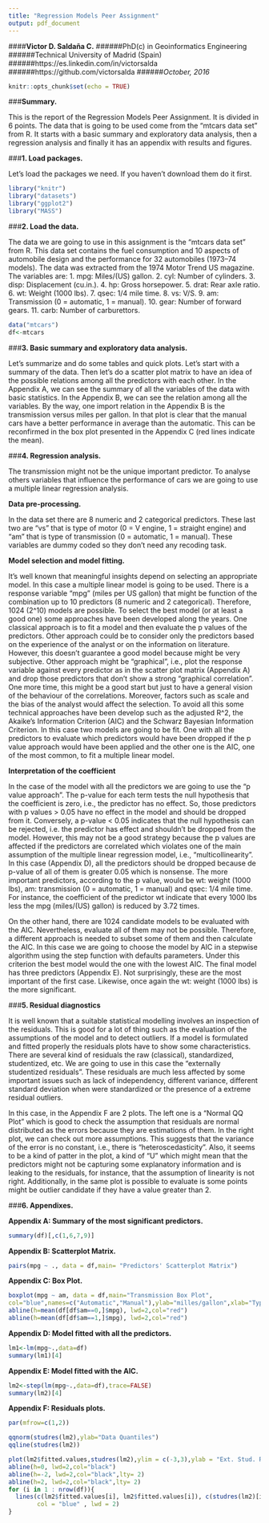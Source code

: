 ```yaml
---
title: "Regression Models Peer Assignment"
output: pdf_document
---
```

####**Victor D. Saldaña C.**
######PhD(c) in Geoinformatics Engineering
######Technical University of Madrid (Spain)
######https://es.linkedin.com/in/victorsalda
######https://github.com/victorsalda
######*October, 2016*

```r
knitr::opts_chunk$set(echo = TRUE)
```

###**Summary.**

This is the report of the Regression Models Peer Assignment. It is divided in 6 points. The data that is going to be used come from the "mtcars data set" from R. It starts with a basic summary and exploratory data analysis, then a regression analysis and finally it has an appendix with results and figures. 

###**1. Load packages.**

Let's load the packages we need. If you haven't download them do it first.
```r
library("knitr")
library("datasets")
library("ggplot2")
library("MASS")
```

###**2. Load the data.**

The data we are going to use in this assignment is the "mtcars data set" from R.
This data set contains the fuel consumption and 10 aspects of automobile design
and the performance for 32 automobiles (1973–74 models). The data was extracted from the 1974 Motor Trend US magazine. The variables are:
1.  mpg: Miles/(US) gallon.
2.  cyl: Number of cylinders.
3.  disp:	Displacement (cu.in.).
4.  hp:	Gross horsepower.
5.  drat:	Rear axle ratio.
6.  wt: Weight (1000 lbs).
7.  qsec:	 1/4 mile time.
8.  vs: V/S.
9.  am:	Transmission (0 = automatic, 1 = manual).
10. gear: Number of forward gears.
11. carb: Number of carburettors.

```r
data("mtcars")
df<-mtcars
```

###**3. Basic summary and exploratory data analysis.**

Let's summarize and do some tables and quick plots. Let’s start with a summary of the data. Then let's do a scatter plot matrix to have an idea of the possible relations among all the predictors with each other. In the Appendix A, we can see the summary of all the variables of the data with basic statistics. In the Appendix B, we can see the relation among all the variables. By the way, one import relation in the Appendix B is the transmission versus miles per gallon. In that plot is clear that the manual cars have a better performance in average than the automatic. This can be reconfirmed in the box plot presented in the Appendix C (red lines indicate the mean).  


###**4. Regression analysis.** 

The transmission might not be the unique important predictor. To analyse others variables that influence the performance of cars we are going to use a multiple linear regression analysis.


**Data pre-processing.**

In the data set there are 8 numeric and 2 categorical predictors. These last two are "vs" that is type of motor (0 = V engine, 1 = straight engine) and “am” that is type of transmission (0 = automatic, 1 = manual). These variables are dummy coded so they don't need any recoding task.


**Model selection and model fitting.**

It’s well known that meaningful insights depend on selecting an appropriate model. In this case a multiple linear model is going to be used. There is a response variable “mpg” (miles per US gallon) that might be function of the combination up to 10 predictors (8 numeric and 2 categorical). Therefore, 1024 (2^10) models are possible. To select the best model (or at least a good one) some approaches have been developed along the years. One classical approach is to fit a model and then evaluate the p values of the predictors. Other approach could be to consider only the predictors based on the experience of the analyst or on the information on literature. However, this doesn’t guarantee a good model because might be very subjective. Other approach might be “graphical”, i.e., plot the response variable against every predictor as in the scatter plot matrix (Appendix A) and drop those predictors that don’t show a strong “graphical correlation”. One more time, this might be a good start but just to have a general vision of the behaviour of the correlations. Moreover, factors such as scale and the bias of the analyst would affect the selection. To avoid all this some technical approaches have been develop such as the adjusted R^2, the Akaike's Information Criterion (AIC) and the Schwarz Bayesian Information Criterion. In this case two models are going to be fit. One with all the predictors to evaluate which predictors would have been dropped if the p value approach would have been applied and the other one is the AIC, one of the most common, to fit a multiple linear model.                                       


**Interpretation of the coefficient**

In the case of the model with all the predictors we are going to use the “p value approach”. The p-value for each term tests the null hypothesis that the coefficient is zero, i.e., the predictor has no effect. So, those predictors with p values > 0.05 have no effect in the model and should be dropped from it. Conversely, a p-value < 0.05 indicates that the null hypothesis can be rejected, i.e. the predictor has effect and shouldn’t be dropped from the model. However, this may not be a good strategy because the p values are affected if the predictors are correlated which violates one of the main assumption of the multiple linear regression model, i.e., “multicollinearity”. In this case (Appendix D), all the predictors should be dropped because de p-value of all of them is greater 0.05 which is nonsense. The more important predictors, according to the p value, would be wt: weight (1000 lbs), am: transmission (0 = automatic, 1 = manual) and qsec: 1/4 mile time. For instance, the coefficient of the predictor wt indicate that every 1000 lbs less the mpg (miles/(US) gallon) is reduced by 3.72 times. 

On the other hand, there are 1024 candidate models to be evaluated with the AIC. Nevertheless, evaluate all of them may not be possible. Therefore, a different approach is needed to subset some of them and then calculate the AIC. In this case we are going to choose the model by AIC in a stepwise algorithm using the step function with defaults parameters. Under this criterion the best model would the one with the lowest AIC. The final model has three predictors (Appendix E). Not surprisingly, these are the most important of the first case. Likewise, once again the wt: weight (1000 lbs) is the more significant.  


###**5. Residual diagnostics**

It is well known that a suitable statistical modelling involves an inspection of the residuals. This is good for a lot of thing such as the evaluation of the assumptions of the model and to detect outliers. If a model is formulated and fitted properly the residuals plots have to show some characteristics. There are several kind of residuals the raw (classical), standardized, studentized, etc. We are going to use in this case the "externally studentized residuals". These residuals are much less affected by some important issues such as lack of independency, different variance, different standard deviation when were standardized or the presence of a extreme residual outliers. 

In this case, in the Appendix F are 2 plots. The left one is a "Normal QQ Plot" which is good to check the assumption that residuals are normal distributed as the errors because they are estimations of them. In the right plot, we can check out more assumptions. This suggests that the variance of the error is no constant, i.e., there is "heteroscedasticity". Also, it seems to be a kind of patter in the plot, a kind of "U" which might mean that the predictors might not be capturing some explanatory information and is leaking to the residuals, for instance, that the assumption of linearity is not right.  Additionally, in the same plot is possible to evaluate is some points might be outlier candidate if they have a value greater than 2.


###**6. Appendixes.**

**Appendix A: Summary of the most significant predictors.**

```r
summary(df)[,c(1,6,7,9)]
```

**Appendix B: Scatterplot Matrix.**

```r
pairs(mpg ~ ., data = df,main= "Predictors' Scatterplot Matrix")
```

**Appendix C: Box Plot.**

```r
boxplot(mpg ~ am, data = df,main="Transmission Box Plot",
col="blue",names=c("Automatic","Manual"),ylab="milles/gallon",xlab="Type")
abline(h=mean(df[df$am==0,]$mpg), lwd=2,col="red")
abline(h=mean(df[df$am==1,]$mpg), lwd=2,col="red")
```

**Appendix D: Model fitted with all the predictors.**

```r
lm1<-lm(mpg~.,data=df)
summary(lm1)[4]
```

**Appendix E: Model fitted with the AIC.**

```r
lm2<-step(lm(mpg~.,data=df),trace=FALSE)
summary(lm2)[4]
```

**Appendix F: Residuals plots.**

```r
par(mfrow=c(1,2))

qqnorm(studres(lm2),ylab="Data Quantiles")
qqline(studres(lm2))

plot(lm2$fitted.values,studres(lm2),ylim = c(-3,3),ylab = "Ext. Stud. Residuals",xlab="Fitted Values",main="Fitted values vs residuals")
abline(h=0, lwd=2,col="black")
abline(h=-2, lwd=2,col="black",lty= 2)
abline(h=2, lwd=2,col="black",lty= 2)
for (i in 1 : nrow(df)){ 
  lines(c(lm2$fitted.values[i], lm2$fitted.values[i]), c(studres(lm2)[i], 0), 
        col = "blue" , lwd = 2)
}
```
